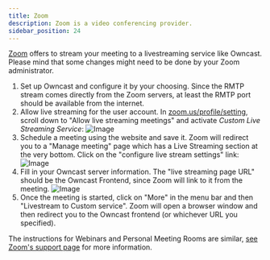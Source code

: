 ```yaml
---
title: Zoom
description: Zoom is a video conferencing provider.
sidebar_position: 24
---
```


[Zoom](https://zoom.us/) offers to stream your meeting to a livestreaming service like Owncast. Please mind that some changes might need to be done by your Zoom administrator.

1. Set up Owncast and configure it by your choosing. Since the RMTP stream comes directly from the Zoom servers, at least the RMTP port should be available from the internet.
2. Allow live streaming for the user account. In [zoom.us/profile/setting](https://zoom.us/profile/setting), scroll down to "Allow live streaming meetings" and activate _Custom Live Streaming Service_:
  ![Image](/img/docs/zoom-activate-for-account.png)
3. Schedule a meeting using the website and save it. Zoom will redirect you to a "Manage meeting" page which has a Live Streaming section at the very bottom. Click on the "configure live stream settings" link:
  ![Image](/img/docs/zoom-manage-meeting.png)
4. Fill in your Owncast server information. The "live streaming page URL" should be the Owncast Frontend, since Zoom will link to it from the meeting.
  ![Image](/img/docs/zoom-server-settings.png)
5. Once the meeting is started, click on "More" in the menu bar and then "Livestream to Custom service". Zoom will open a browser window and then redirect you to the Owncast frontend (or whichever URL you specified).

The instructions for Webinars and Personal Meeting Rooms are similar, [see Zoom's support page](https://support.zoom.us/hc/en-us/articles/115001777826-Live-Streaming-Meetings-or-Webinars-Using-a-Custom-Service) for more information.
